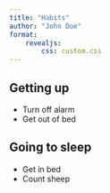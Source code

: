 ```yaml
---
title: "Habits"
author: "John Doe"
format:
    revealjs: 
        css: custom.css     
---
```


## Getting up

- Turn off alarm
- Get out of bed

## Going to sleep

- Get in bed
- Count sheep